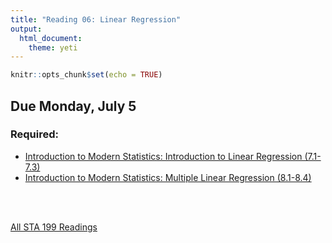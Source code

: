 ```yaml
---
title: "Reading 06: Linear Regression"
output: 
  html_document: 
    theme: yeti
---
```


```r
knitr::opts_chunk$set(echo = TRUE)
```

## Due Monday, July 5

### Required:

- [Introduction to Modern Statistics: Introduction to Linear Regression (7.1-7.3)](https://openintro-ims.netlify.app/model-slr.html)
- [Introduction to Modern Statistics: Multiple Linear Regression (8.1-8.4)](https://openintro-ims.netlify.app/model-mlr.html)
    
<br>
<br>

[All STA 199 Readings](./readings.html)